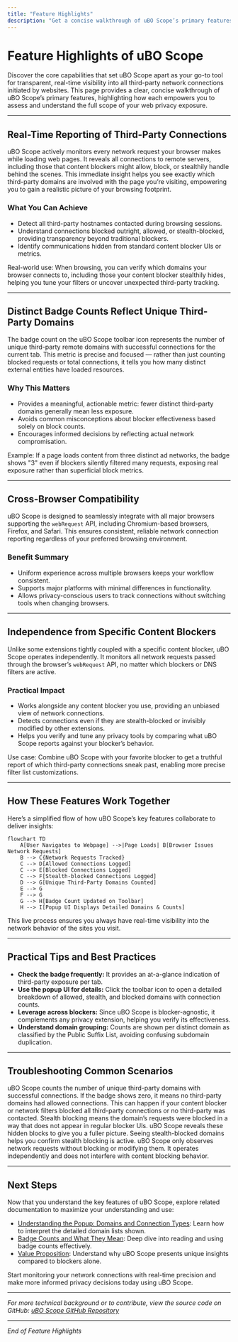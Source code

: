 ```yaml
---
title: "Feature Highlights"
description: "Get a concise walkthrough of uBO Scope’s primary features: real-time third-party connection reporting, badge counts, cross-browser support, and independence from specific blockers. Each feature is briefly described alongside its practical impact."
---
```


# Feature Highlights of uBO Scope

Discover the core capabilities that set uBO Scope apart as your go-to tool for transparent, real-time visibility into all third-party network connections initiated by websites. This page provides a clear, concise walkthrough of uBO Scope’s primary features, highlighting how each empowers you to assess and understand the full scope of your web privacy exposure.

---

## Real-Time Reporting of Third-Party Connections

uBO Scope actively monitors every network request your browser makes while loading web pages. It reveals all connections to remote servers, including those that content blockers might allow, block, or stealthily handle behind the scenes. This immediate insight helps you see exactly which third-party domains are involved with the page you’re visiting, empowering you to gain a realistic picture of your browsing footprint.

### What You Can Achieve
- Detect all third-party hostnames contacted during browsing sessions.
- Understand connections blocked outright, allowed, or stealth-blocked, providing transparency beyond traditional blockers.
- Identify communications hidden from standard content blocker UIs or metrics.

Real-world use: When browsing, you can verify which domains your browser connects to, including those your content blocker stealthily hides, helping you tune your filters or uncover unexpected third-party tracking.

---

## Distinct Badge Counts Reflect Unique Third-Party Domains

The badge count on the uBO Scope toolbar icon represents the number of unique third-party remote domains with successful connections for the current tab. This metric is precise and focused — rather than just counting blocked requests or total connections, it tells you how many distinct external entities have loaded resources.

### Why This Matters
- Provides a meaningful, actionable metric: fewer distinct third-party domains generally mean less exposure.
- Avoids common misconceptions about blocker effectiveness based solely on block counts.
- Encourages informed decisions by reflecting actual network compromisation.

Example: If a page loads content from three distinct ad networks, the badge shows "3" even if blockers silently filtered many requests, exposing real exposure rather than superficial block metrics.

---

## Cross-Browser Compatibility

uBO Scope is designed to seamlessly integrate with all major browsers supporting the `webRequest` API, including Chromium-based browsers, Firefox, and Safari. This ensures consistent, reliable network connection reporting regardless of your preferred browsing environment.

### Benefit Summary
- Uniform experience across multiple browsers keeps your workflow consistent.
- Supports major platforms with minimal differences in functionality.
- Allows privacy-conscious users to track connections without switching tools when changing browsers.

---

## Independence from Specific Content Blockers

Unlike some extensions tightly coupled with a specific content blocker, uBO Scope operates independently. It monitors all network requests passed through the browser’s `webRequest` API, no matter which blockers or DNS filters are active.

### Practical Impact
- Works alongside any content blocker you use, providing an unbiased view of network connections.
- Detects connections even if they are stealth-blocked or invisibly modified by other extensions.
- Helps you verify and tune any privacy tools by comparing what uBO Scope reports against your blocker’s behavior.

Use case: Combine uBO Scope with your favorite blocker to get a truthful report of which third-party connections sneak past, enabling more precise filter list customizations.

---

## How These Features Work Together

Here’s a simplified flow of how uBO Scope’s key features collaborate to deliver insights:

```mermaid
flowchart TD
    A[User Navigates to Webpage] -->|Page Loads| B[Browser Issues Network Requests]
    B --> C{Network Requests Tracked}
    C --> D[Allowed Connections Logged]
    C --> E[Blocked Connections Logged]
    C --> F[Stealth-blocked Connections Logged]
    D --> G[Unique Third-Party Domains Counted]
    E --> G
    F --> G
    G --> H[Badge Count Updated on Toolbar]
    H --> I[Popup UI Displays Detailed Domains & Counts]
```

This live process ensures you always have real-time visibility into the network behavior of the sites you visit.

---

## Practical Tips and Best Practices

- **Check the badge frequently:** It provides an at-a-glance indication of third-party exposure per tab.
- **Use the popup UI for details:** Click the toolbar icon to open a detailed breakdown of allowed, stealth, and blocked domains with connection counts.
- **Leverage across blockers:** Since uBO Scope is blocker-agnostic, it complements any privacy extension, helping you verify its effectiveness.
- **Understand domain grouping:** Counts are shown per distinct domain as classified by the Public Suffix List, avoiding confusing subdomain duplication.

---

## Troubleshooting Common Scenarios

<AccordionGroup title="Common Troubleshooting Topics">
<Accordion title="Why is the badge count zero even on sites with many resources?">
uBO Scope counts the number of unique third-party domains with successful connections. If the badge shows zero, it means no third-party domains had allowed connections. This can happen if your content blocker or network filters blocked all third-party connections or no third-party was contacted.
</Accordion>
<Accordion title="Why do stealth-blocked domains still show in the popup?">
Stealth blocking means the domain’s requests were blocked in a way that does not appear in regular blocker UIs. uBO Scope reveals these hidden blocks to give you a fuller picture. Seeing stealth-blocked domains helps you confirm stealth blocking is active.
</Accordion>
<Accordion title="Does uBO Scope interfere with my content blocker?">
uBO Scope only observes network requests without blocking or modifying them. It operates independently and does not interfere with content blocking behavior.
</Accordion>
</AccordionGroup>

---

## Next Steps

Now that you understand the key features of uBO Scope, explore related documentation to maximize your understanding and use:

- [Understanding the Popup: Domains and Connection Types](../../guides/core-workflows/understanding-the-popup): Learn how to interpret the detailed domain lists shown.
- [Badge Counts and What They Mean](../../guides/core-workflows/badge-counts-and-what-they-mean): Deep dive into reading and using badge counts effectively.
- [Value Proposition](../introduction-and-value/value-proposition): Understand why uBO Scope presents unique insights compared to blockers alone.

Start monitoring your network connections with real-time precision and make more informed privacy decisions today using uBO Scope.

---

*For more technical background or to contribute, view the source code on GitHub: [uBO Scope GitHub Repository](https://github.com/gorhill/uBO-Scope)*

---

*End of Feature Highlights*